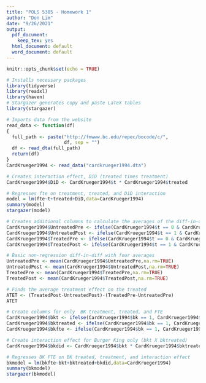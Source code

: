 ```yaml
---
title: "POLS 5385 - Homework 1"
author: "Don Lim"
date: "9/26/2021"
output:
  pdf_document:
    keep_tex: yes
  html_document: default
  word_document: default
---
```


```r
knitr::opts_chunk$set(echo = TRUE)
```

```r
# Installs necessary packages
library(tidyverse)
library(readxl)
library(haven)
# Stargazer generates copy and paste LaTeX tables
library(stargazer)
```

```r
# Imports data from the website
read_data <- function(df)
{
  full_path <- paste("http://fmwww.bc.edu/repec/bocode/c/", 
                     df, sep = "")
  df <- read_dta(full_path)
  return(df)
}
CardKrueger1994 <- read_data("cardkrueger1994.dta")
```

```r
# Creates interaction effect, DiD (treated times treatment)
CardKrueger1994$DiD <- CardKrueger1994$t * CardKrueger1994$treated
```

```r
# Regresses fte on treatment, treated, and DiD interaction
model = lm(fte~t+treated+DiD,data=CardKrueger1994)
summary(model)
stargazer(model)
```

```r
# Creates additional columns to calculate the averages of the diff-in-diff
CardKrueger1994$UntreatedPre <- ifelse(CardKrueger1994$t == 0 & CardKrueger1994$treated == 0, CardKrueger1994$fte,NA)
CardKrueger1994$UntreatedPost <- ifelse(CardKrueger1994$t == 1 & CardKrueger1994$treated == 0, CardKrueger1994$fte, NA)
CardKrueger1994$TreatedPre <- ifelse(CardKrueger1994$t == 0 & CardKrueger1994$treated == 1, CardKrueger1994$fte, NA)
CardKrueger1994$TreatedPost <- ifelse(CardKrueger1994$t == 1 & CardKrueger1994$treated == 1, CardKrueger1994$fte, NA)
```

```r
# Basic non-regression diff-in-diff with four averages
UntreatedPre <- mean(CardKrueger1994$UntreatedPre,na.rm=TRUE)
UntreatedPost <- mean(CardKrueger1994$UntreatedPost,na.rm=TRUE)
TreatedPre <- mean(CardKrueger1994$TreatedPre,na.rm=TRUE)
TreatedPost <- mean(CardKrueger1994$TreatedPost,na.rm=TRUE)

# Finds the average treatment effect on the treated
ATET <- (TreatedPost-UntreatedPost)-(TreatedPre-UntreatedPre)
ATET
```

```r
# Create columns for only  BK treatment, treated, and FTE
CardKrueger1994$bkt <- ifelse(CardKrueger1994$bk == 1, CardKrueger1994$t, NA)
CardKrueger1994$bktreated <- ifelse(CardKrueger1994$bk == 1, CardKrueger1994$treated, NA)
CardKrueger1994$bkfte <- ifelse(CardKrueger1994$bk == 1, CardKrueger1994$fte, NA)

# Create interaction effect for Burger King only (bkt X bktreated)
CardKrueger1994$bkdid <- CardKrueger1994$bkt * CardKrueger1994$bktreated
```

```r
# Regresses BK FTE on BK treated, treatment, and interaction effect
bkmodel = lm(bkfte~bkt+bktreated+bkdid,data=CardKrueger1994)
summary(bkmodel)
stargazer(bkmodel)
```
